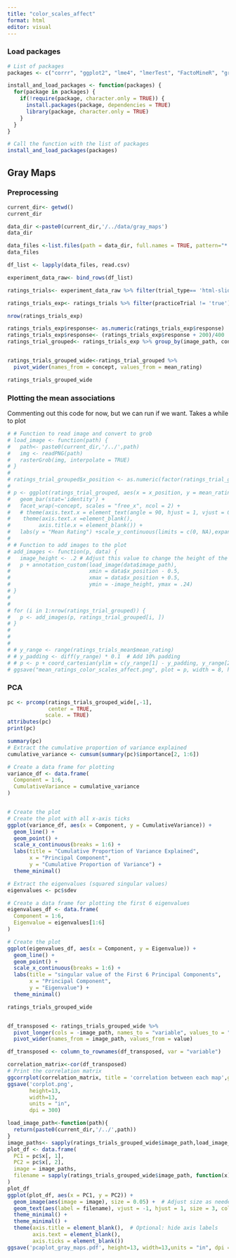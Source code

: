 ```yaml
---
title: "color_scales_affect"
format: html
editor: visual
---
```


### Load packages

```r
# List of packages
packages <- c("corrr", "ggplot2", "lme4", "lmerTest", "FactoMineR", "grid","png","cowplot","magick", "ggimage","dplyr","tidyverse","ggcorrplot")


```

```r

install_and_load_packages <- function(packages) {
  for(package in packages) {
    if(!require(package, character.only = TRUE)) {
      install.packages(package, dependencies = TRUE)
      library(package, character.only = TRUE)
    }
  }
}

# Call the function with the list of packages
install_and_load_packages(packages)

```

## Gray Maps

### Preprocessing 

```r
current_dir<- getwd()
current_dir

data_dir <-paste0(current_dir,'/../data/gray_maps')
data_dir

data_files <-list.files(path = data_dir, full.names = TRUE, pattern="*.csv")
data_files

df_list <- lapply(data_files, read.csv)

experiment_data_raw<- bind_rows(df_list)

ratings_trials<- experiment_data_raw %>% filter(trial_type== 'html-slider-response')

ratings_trials_exp<- ratings_trials %>% filter(practiceTrial != 'true')

nrow(ratings_trials_exp)

ratings_trials_exp$response<- as.numeric(ratings_trials_exp$response)
ratings_trials_exp$response<- (ratings_trials_exp$response + 200)/400
ratings_trial_grouped<- ratings_trials_exp %>% group_by(image_path, concept) %>%summarise(mean_rating = mean(response)) 


ratings_trials_grouped_wide<-ratings_trial_grouped %>%
  pivot_wider(names_from = concept, values_from = mean_rating)

ratings_trials_grouped_wide

```

### Plotting the mean associations

Commenting out this code for now, but we can run if we want. Takes a while to plot

```r
# # Function to read image and convert to grob
# load_image <- function(path) {
#   path<- paste0(current_dir,'/../',path)
#   img <- readPNG(path)
#   rasterGrob(img, interpolate = TRUE)
# }
# 
# ratings_trial_grouped$x_position <- as.numeric(factor(ratings_trial_grouped$image_path))
# 
# p <- ggplot(ratings_trial_grouped, aes(x = x_position, y = mean_rating)) +
#   geom_bar(stat='identity') +
#   facet_wrap(~concept, scales = "free_x", ncol = 2) +
#   # theme(axis.text.x = element_text(angle = 90, hjust = 1, vjust = 0.5),
#    theme(axis.text.x =element_blank(),
#         axis.title.x = element_blank()) +
#   labs(y = "Mean Rating") +scale_y_continuous(limits = c(0, NA),expand = expansion(mult = c(0, .1)))
# 
# # Function to add images to the plot
# add_images <- function(p, data) {
#   image_height <- .2 # Adjust this value to change the height of the images
#   p + annotation_custom(load_image(data$image_path),
#                         xmin = data$x_position - 0.5,
#                         xmax = data$x_position + 0.5,
#                         ymin = -image_height, ymax = .24)
# }
# 
# 
# for (i in 1:nrow(ratings_trial_grouped)) {
#   p <- add_images(p, ratings_trial_grouped[i, ])
# }
# 
# 
# 
# # y_range <- range(ratings_trials_mean$mean_rating)
# # y_padding <- diff(y_range) * 0.1  # Add 10% padding
# # p <- p + coord_cartesian(ylim = c(y_range[1] - y_padding, y_range[2]))
# ggsave("mean_ratings_color_scales_affect.png", plot = p, width = 8, height = 12, units = "in", dpi = 300)

```

### PCA

```r
pc <- prcomp(ratings_trials_grouped_wide[,-1],
             center = TRUE,
            scale. = TRUE)
attributes(pc)
print(pc)

summary(pc)
# Extract the cumulative proportion of variance explained
cumulative_variance <- cumsum(summary(pc)$importance[2, 1:6])

# Create a data frame for plotting
variance_df <- data.frame(
  Component = 1:6,
  CumulativeVariance = cumulative_variance
)


# Create the plot
# Create the plot with all x-axis ticks
ggplot(variance_df, aes(x = Component, y = CumulativeVariance)) +
  geom_line() +
  geom_point() +
  scale_x_continuous(breaks = 1:6) +
  labs(title = "Cumulative Proportion of Variance Explained",
       x = "Principal Component",
       y = "Cumulative Proportion of Variance") +
  theme_minimal()
```

```r

# Extract the eigenvalues (squared singular values)
eigenvalues <- pc$sdev

# Create a data frame for plotting the first 6 eigenvalues
eigenvalues_df <- data.frame(
  Component = 1:6,
  Eigenvalue = eigenvalues[1:6]
)

# Create the plot
ggplot(eigenvalues_df, aes(x = Component, y = Eigenvalue)) +
  geom_line() +
  geom_point() +
  scale_x_continuous(breaks = 1:6) +
  labs(title = "singular value of the First 6 Principal Components",
       x = "Principal Component",
       y = "Eigenvalue") +
  theme_minimal()
```

```r
ratings_trials_grouped_wide


df_transposed <- ratings_trials_grouped_wide %>%
  pivot_longer(cols = -image_path, names_to = "variable", values_to = "value") %>%
  pivot_wider(names_from = image_path, values_from = value)

df_transposed <- column_to_rownames(df_transposed, var = "variable")


```

```r
correlation_matrix<-cor(df_transposed)
# Print the correlation matrix
ggcorrplot(correlation_matrix, title = 'correlation between each map',ggtheme = ggplot2::theme_gray,)
ggsave('corplot.png', 
       height=13, 
       width=13,
       units = "in", 
       dpi = 300)

```

```r



load_image_path<-function(path){
  return(paste0(current_dir,'/../',path))
}
image_paths<- sapply(ratings_trials_grouped_wide$image_path,load_image_path)
plot_df <- data.frame(
  PC1 = pc$x[, 1],
  PC2 = pc$x[, 2],
  image = image_paths,
  filename = sapply(ratings_trials_grouped_wide$image_path, function(x){return(strsplit(x,split = '/')[[1]][2])})  # Add filenames for annotation
)
plot_df
ggplot(plot_df, aes(x = PC1, y = PC2)) +
  geom_image(aes(image = image), size = 0.05) +  # Adjust size as needed
  geom_text(aes(label = filename), vjust = -1, hjust = 1, size = 3, color='red') +  # Annotate with filenames
  theme_minimal() +
  theme_minimal() +
  theme(axis.title = element_blank(),  # Optional: hide axis labels
        axis.text = element_blank(),
        axis.ticks = element_blank())
ggsave('pcaplot_gray_maps.pdf', height=13, width=13,units = "in", dpi = 300)
```
